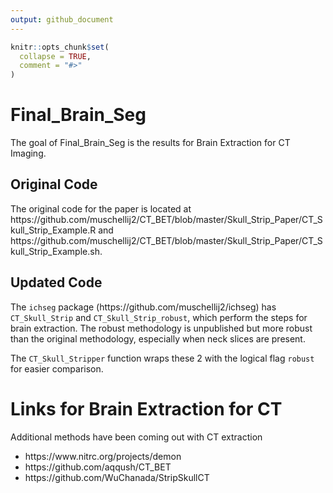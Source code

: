 ```yaml
---
output: github_document
---
```


<!-- README.md is generated from README.Rmd. Please edit that file -->

```r
knitr::opts_chunk$set(
  collapse = TRUE,
  comment = "#>"
)
```
# Final_Brain_Seg

The goal of Final_Brain_Seg is the results for Brain Extraction for CT Imaging.


## Original Code 

The original code for the paper is located at https://github.com/muschellij2/CT_BET/blob/master/Skull_Strip_Paper/CT_Skull_Strip_Example.R and https://github.com/muschellij2/CT_BET/blob/master/Skull_Strip_Paper/CT_Skull_Strip_Example.sh.  


## Updated Code 

The `ichseg` package (https://github.com/muschellij2/ichseg) has `CT_Skull_Strip` and `CT_Skull_Strip_robust`, which perform the steps for brain extraction.  The robust methodology is unpublished but more robust than the original methodology, especially when neck slices are present.

The `CT_Skull_Stripper` function wraps these 2 with the logical flag `robust` for easier comparison.  

# Links for Brain Extraction for CT

Additional methods have been coming out with CT extraction

- https://www.nitrc.org/projects/demon
- https://github.com/aqqush/CT_BET
- https://github.com/WuChanada/StripSkullCT
